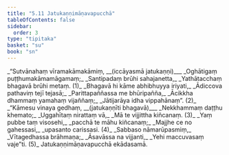 ```yaml
---
title: "5.11 Jatukaṇṇimāṇavapucchā"
tableOfContents: false
sidebar:
  order: 3
type: "tipitaka"
basket: "su"
book: "sn"
---
```



<DynamicBreadcrumb />

<Division number="1103" book="sn" bookNo="18" page="444">

<Paragraph number="1299" type="verses" book="sn">
_“Sutvānahaṃ vīramakāmakāmiṃ, __(iccāyasmā jatukaṇṇi)___  
_Oghātigaṃ puṭṭhumakāmamāgamaṃ;_  
_Santipadaṃ brūhi sahajanetta,_  
_Yathātacchaṃ bhagavā brūhi metaṃ. (1)_  

</Paragraph>

</Division>
<Division number="1104" book="sn" bookNo="18" page="445">

<Paragraph number="1300" type="verses" book="sn">
_Bhagavā hi kāme abhibhuyya iriyati,_  
_Ādiccova pathaviṃ tejī tejasā;_  
_Parittapaññassa me bhūripañña,_  
_Ācikkha dhammaṃ yamahaṃ vijaññaṃ;_  
_Jātijarāya idha vippahānaṃ”. (2)_  

</Paragraph>

</Division>
<Division number="1105" book="sn" bookNo="18" page="445">

<Paragraph number="1301" type="verses" book="sn">
_“Kāmesu vinaya gedhaṃ, __(jatukaṇṇīti bhagavā)___  
_Nekkhammaṃ daṭṭhu khemato;_  
_Uggahītaṃ nirattaṃ vā,_  
_Mā te vijjittha kiñcanaṃ. (3)_  

</Paragraph>

</Division>
<Division number="1106" book="sn" bookNo="18" page="445">

<Paragraph number="1302" type="verses" book="sn">
_Yaṃ pubbe taṃ visosehi,_  
_pacchā te māhu kiñcanaṃ;_  
_Majjhe ce no gahessasi,_  
_upasanto carissasi. (4)_  

</Paragraph>

</Division>
<Division number="1107" book="sn" bookNo="18" page="445">

<Paragraph number="1303" type="verses" book="sn">
_Sabbaso nāmarūpasmiṃ,_  
_Vītagedhassa brāhmaṇa;_  
_Āsavāssa na vijjanti,_  
_Yehi maccuvasaṃ vaje”ti. (5)_  


</Paragraph>
</Division>

<Paragraph number="1304" type="center" book="sn">
Jatukaṇṇimāṇavapucchā ekādasamā.
</Paragraph>